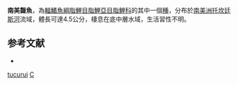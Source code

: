 {{Speciesbox 
| taxon = Caiapobrycon tucurui
| status = NE
| status_system = IUCN3.1
| authority =  [[Malabarba|Malabarba]] & [[Vari|Vari]], 2000
| synonyms = 
}}
'''南美齧魚'''，為[[輻鰭魚綱|輻鰭魚綱]][[脂鯉目|脂鯉目]][[脂鯉亞目|脂鯉亞目]][[脂鯉科|脂鯉科]]的其中一個[[種|種]]，分布於[[南美洲|南美洲]][[托坎廷斯河|托坎廷斯河]]流域，體長可達4.5公分，棲息在底中層水域，生活習性不明。

==参考文献==
{{refbegin}}
*{{FishBase_species|genus=Caiapobrycon|species=tucurui |year=2014|month=1}}
{{refend}}

{{魚類小作品}}
{{taxonbar|from=Q2843041}}
[[Category:齧魚屬|tucurui]]
[[Category:2000年描述的鱼类|C]]